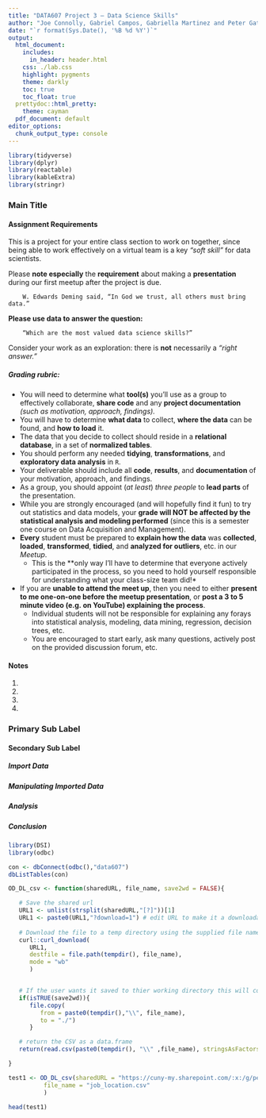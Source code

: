 ```yaml
---
title: "DATA607 Project 3 – Data Science Skills"
author: "Joe Connolly, Gabriel Campos, Gabriella Martinez and Peter Gatica"
date: "`r format(Sys.Date(), '%B %d %Y')`"
output:
  html_document:
    includes:
      in_header: header.html
    css: ./lab.css
    highlight: pygments
    theme: darkly
    toc: true
    toc_float: true
  prettydoc::html_pretty:
    theme: cayman
  pdf_document: default
editor_options: 
  chunk_output_type: console
---
```



<!--match.arg(theme, themes()) : 
    'arg' should be one of "default", "cerulean", "journal","flatly",
    "darkly", "readable", "spacelab", "united", "cosmo", "lumen", "paper", 
    "sandstone", "simplex", "yeti"  -------->

```r
library(tidyverse)
library(dplyr)
library(reactable)
library(kableExtra)
library(stringr)
```

<!-- (https://rdrr.io/cran/reactable/man/reactable.html) -->

### Main Title {.tabset .tabset-pills}



#### Assignment Requirements{.tabset}


This is a project for your entire class section to work on together, since being able to work effectively on a virtual team is a key *“soft skill”* for data scientists. 

Please **note especially** the **requirement** about making a **presentation** during our first meetup after the project is due.

        W. Edwards Deming said, “In God we trust, all others must bring data.” 

**Please use data to answer the question:**

        “Which are the most valued data science skills?”

Consider your work as an exploration:
there is **not** necessarily a *“right answer.”*

##### Grading rubric:

* You will need to determine what **tool(s)** you’ll use as a group to effectively collaborate, **share code** and any **project documentation** *(such as motivation, approach, findings).*
* You will have to determine **what data** to collect, **where the data** can be found, and **how to load** it.
* The data that you decide to collect should reside in a **relational database**, in a set of **normalized tables**.
* You should perform any needed **tidying**, **transformations**, and **exploratory data analysis** in `R`.
* Your deliverable should include all **code**, **results**, and **documentation** of your motivation, approach, and findings.
* As a group, you should appoint $(at\ least)$ *three people* to **lead parts** of the presentation.
* While you are strongly encouraged (and will hopefully find it fun) to try out statistics and data models, your **grade will NOT be affected by the statistical analysis and modeling performed** (since this is a semester one course on Data Acquisition and Management).
* **Every** student must be prepared to **explain how the data** was **collected**, **loaded**, **transformed**, **tidied**, and **analyzed for outliers**, etc. in our *Meetup*.
    + This is the **only way I’ll have to determine that everyone actively participated in the process, so you need to hold yourself responsible for understanding what your class-size team did!*
* If you are **unable to attend the meet up**, then you need to either **present to me one-on-one before the meetup presentation**, or **post a 3 to 5 minute video (e.g. on YouTube) explaining the process**.
    + Individual students will not be responsible for explaining any forays into statistical analysis, modeling, data mining, regression, decision trees, etc.
    + You are encouraged to start early, ask many questions, actively post on the provided discussion forum, etc.


#### Notes

1. 
2. 
3. 
4. 





### Primary Sub Label {.tabset .tabset-pills}

#### Secondary Sub Label {.tabset}

##### Import Data


##### Manipulating Imported Data

##### Analysis

##### Conclusion


<!------- Below is for removing excessive space in Rmarkdown | HTML formatting -------->

<div class="tocify-extend-page" data-unique="tocify-extend-page" style="height: 0;"></div>

```r
library(DSI)
library(odbc)
```

```r
con <- dbConnect(odbc(),"data607")
dbListTables(con)
```



```r
OD_DL_csv <- function(sharedURL, file_name, save2wd = FALSE){

   # Save the shared url 
   URL1 <- unlist(strsplit(sharedURL,"[?]"))[1]
   URL1 <- paste0(URL1,"?download=1") # edit URL to make it a downloadable link
   
   # Download the file to a temp directory using the supplied file name
   curl::curl_download(
      URL1,
      destfile = file.path(tempdir(), file_name),
      mode = "wb"
      )


   # If the user wants it saved to thier working directory this will copy the file
   if(isTRUE(save2wd)){
      file.copy(
         from = paste0(tempdir(),"\\", file_name),
         to = "./")
      }

   # return the CSV as a data.frame
   return(read.csv(paste0(tempdir(), "\\" ,file_name), stringsAsFactors = FALSE))

}

```

```r
test1 <- OD_DL_csv(sharedURL = "https://cuny-my.sharepoint.com/:x:/g/personal/gabriel_campos77_qmail_cuny_edu/EYAX_5NCc_hFtSUFY0W4NPMBEXiRYtgro4V3vrSJbpTcag?e=aRKrpf",
          file_name = "job_location.csv"
          )

head(test1)
```


